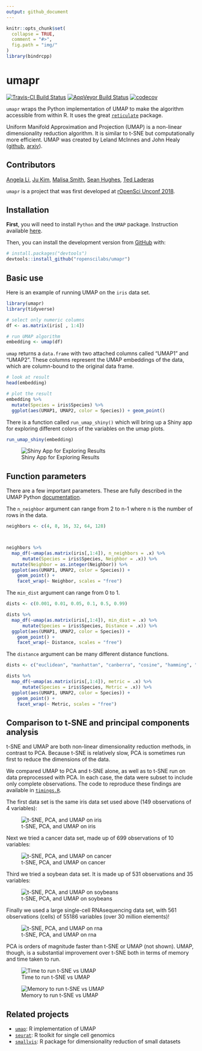 ```yaml
---
output: github_document
---
```


<!-- README.md is generated from README.Rmd. Please edit that file -->

```r
knitr::opts_chunk$set(
  collapse = TRUE,
  comment = "#>",
  fig.path = "img/"
)
library(bindrcpp)
```

# umapr

[![Travis-CI Build Status](https://travis-ci.org/ropenscilabs/umapr.svg?branch=master)](https://travis-ci.org/ropenscilabs/umapr)
[![AppVeyor Build Status](https://ci.appveyor.com/api/projects/status/github/juyeongkim/umapr?branch=master&svg=true)](https://ci.appveyor.com/project/juyeongkim/umapr)
[![codecov](https://codecov.io/gh/ropenscilabs/umapr/branch/master/graph/badge.svg)](https://codecov.io/gh/ropenscilabs/umapr)

`umapr` wraps the Python implementation of UMAP to make the algorithm accessible from within R. It uses the great [`reticulate`](https://cran.r-project.org/web/packages/reticulate/index.html) package.

Uniform Manifold Approximation and Projection (UMAP) is a non-linear dimensionality reduction algorithm. It is similar to t-SNE but computationally more efficient. UMAP was created by Leland McInnes and John Healy ([github](https://github.com/lmcinnes/umap), [arxiv](https://arxiv.org/abs/1802.03426)). 

## Contributors 

[Angela Li](https://github.com/angela-li), [Ju Kim](https://github.com/juyeongkim), [Malisa Smith](https://github.com/malisas), [Sean Hughes](https://github.com/seaaan), [Ted Laderas](https://github.com/laderast)

`umapr` is a project that was first developed at [rOpenSci Unconf 2018](http://unconf18.ropensci.org).

## Installation

**First**, you will need to install `Python` and the `UMAP` package. Instruction available [here](https://github.com/lmcinnes/umap#installing).

Then, you can install the development version from [GitHub](https://github.com/) with:

``` r
# install.packages("devtools")
devtools::install_github("ropenscilabs/umapr")
```

## Basic use

Here is an example of running UMAP on the `iris` data set. 

```r
library(umapr)
library(tidyverse)

# select only numeric columns
df <- as.matrix(iris[ , 1:4])

# run UMAP algorithm
embedding <- umap(df)
```

`umap` returns a `data.frame` with two attached columns called "UMAP1" and "UMAP2". These columns represent the UMAP embeddings of the data, which are column-bound to the original data frame. 

```r
# look at result
head(embedding)

# plot the result
embedding %>% 
  mutate(Species = iris$Species) %>%
  ggplot(aes(UMAP1, UMAP2, color = Species)) + geom_point()
```

There is a function called `run_umap_shiny()` which will bring up a Shiny app for exploring different colors of the variables on the umap plots.

```r
run_umap_shiny(embedding)
```

![Shiny App for Exploring Results](img/shiny.png)

## Function parameters

There are a few important parameters. These are fully described in the UMAP Python [documentation](https://github.com/lmcinnes/umap/blob/bf1c3e5c89ea393c9de10bd66c5e3d9bc30588ee/notebooks/UMAP%20usage%20and%20parameters.ipynb). 

The `n_neighbor` argument can range from 2 to n-1 where n is the number of rows in the data.
 
```r
neighbors <- c(4, 8, 16, 32, 64, 128)



neighbors %>% 
  map_df(~umap(as.matrix(iris[,1:4]), n_neighbors = .x) %>% 
      mutate(Species = iris$Species, Neighbor = .x)) %>% 
  mutate(Neighbor = as.integer(Neighbor)) %>% 
  ggplot(aes(UMAP1, UMAP2, color = Species)) + 
    geom_point() + 
    facet_wrap(~ Neighbor, scales = "free")
```

The `min_dist` argument can range from 0 to 1. 

```r
dists <- c(0.001, 0.01, 0.05, 0.1, 0.5, 0.99)

dists %>% 
  map_df(~umap(as.matrix(iris[,1:4]), min_dist = .x) %>% 
      mutate(Species = iris$Species, Distance = .x)) %>% 
  ggplot(aes(UMAP1, UMAP2, color = Species)) + 
    geom_point() + 
    facet_wrap(~ Distance, scales = "free")
```

The `distance` argument can be many different distance functions. 

```r
dists <- c("euclidean", "manhattan", "canberra", "cosine", "hamming", "dice")

dists %>% 
  map_df(~umap(as.matrix(iris[,1:4]), metric = .x) %>% 
      mutate(Species = iris$Species, Metric = .x)) %>% 
  ggplot(aes(UMAP1, UMAP2, color = Species)) + 
    geom_point() + 
    facet_wrap(~ Metric, scales = "free")
```

## Comparison to t-SNE and principal components analysis

t-SNE and UMAP are both non-linear dimensionality reduction methods, in contrast to PCA. Because t-SNE is relatively slow, PCA is sometimes run first to reduce the dimensions of the data. 

We compared UMAP to PCA and t-SNE alone, as well as to t-SNE run on data preprocessed with PCA. In each case, the data were subset to include only complete observations. The code to reproduce these findings are available in [`timings.R`](timings.R). 

The first data set is the same iris data set used above (149 observations of 4 variables): 

![t-SNE, PCA, and UMAP on iris](img/multiple_algorithms_iris.png)

Next we tried a cancer data set, made up of 699 observations of 10 variables: 

![t-SNE, PCA, and UMAP on cancer](img/multiple_algorithms_cancer.png)

Third we tried a soybean data set. It is made up of 531 observations and 35 variables: 

![t-SNE, PCA, and UMAP on soybeans](img/multiple_algorithms_bean.png)

Finally we used a large single-cell RNAsequencing data set, with 561 observations (cells) of 55186 variables (over 30 million elements)! 

![t-SNE, PCA, and UMAP on rna](img/multiple_algorithms_rna.png)

PCA is orders of magnitude faster than t-SNE or UMAP (not shown). UMAP, though, is a substantial improvement over t-SNE both in terms of memory and time taken to run. 

![Time to run t-SNE vs UMAP](img/multiple_algorithms_time.png)

![Memory to run t-SNE vs UMAP](img/multiple_algorithms_memory.png)

## Related projects

* [`umap`](https://github.com/tkonopka/umap): R implementation of UMAP
* [`seurat`](https://github.com/satijalab/seurat): R toolkit for single cell genomics
* [`smallvis`](https://github.com/jlmelville/smallvis): R package for dimensionality reduction of small datasets
